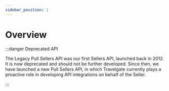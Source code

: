 ```yaml
---
sidebar_position: 1
---
```


# Overview

:::danger Deprecated API

The Legacy Pull Sellers API was our first Sellers API, launched back in 2012. It is now deprecated and should not be further developed. Since then, we have launched a new Pull Sellers API, in which Travelgate currently plays a proactive role in developing API integrations on behalf of the Seller.

:::